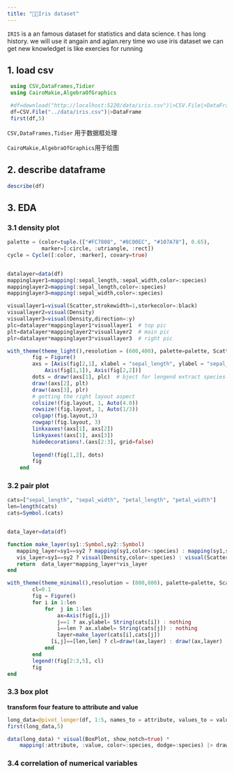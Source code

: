 ```yaml
---
title: "🌺🌸Iris dataset"
---
```


:::{.callout-note title="info"}

`IRIS` is a an famous dataset for statistics and data science. \r
it has long history. we will use it angain and agian.\r
erery time wo use iris dataset we can get new knowledge\r
it is like exercies for running

:::

## 1. load csv
```julia
 using CSV,DataFrames,Tidier
 using CairoMakie,AlgebraOfGraphics

 #df=download("http://localhost:5220/data/iris.csv")|>CSV.File|>DataFrame;
 df=CSV.File("../data/iris.csv")|>DataFrame
 first(df,5)
```

`CSV,DataFrames,Tidier` 用于数据框处理

`CairoMakie,AlgebraOfGraphics`用于绘图



## 2.  describe dataframe
```julia
describe(df)
```

## 3.  EDA 

### 3.1 density plot

```julia

palette = (color=tuple.(["#FC7808", "#8C00EC", "#107A78"], 0.65),
           marker=[:circle, :utriangle, :rect])
cycle = Cycle([:color, :marker], covary=true)


datalayer=data(df)
mappinglayer1=mapping(:sepal_length,:sepal_width,color=:species)
mappinglayer2=mapping(:sepal_length,color=:species)
mappinglayer3=mapping(:sepal_width,color=:species)

visuallayer1=visual(Scatter,strokewidth=1,storkecolor=:black)
visuallayer2=visual(Density)
visuallayer3=visual(Density,direction=:y)
plc=datalayer*mappinglayer1*visuallayer1  # top pic
plt=datalayer*mappinglayer2*visuallayer2  # main pic
plr=datalayer*mappinglayer3*visuallayer3  # right pic

with_theme(theme_light(),resolution = (600,400), palette=palette, Scatter=(cycle=cycle,)) do
        fig = Figure()
        axs = [Axis(fig[2,1], xlabel = "sepal_length", ylabel = "sepal_width"),
            Axis(fig[1,1]), Axis(fig[2,2])]
        dots = draw!(axs[1], plc)  # bject for lengend extract species info
        draw!(axs[2], plt)
        draw!(axs[3], plr)
        # getting the right layout aspect
        colsize!(fig.layout, 1, Auto(4.0))
        rowsize!(fig.layout, 1, Auto(1/3))
        colgap!(fig.layout,3)
        rowgap!(fig.layout, 3)
        linkxaxes!(axs[1], axs[2])
        linkyaxes!(axs[1], axs[3])
        hidedecorations!.(axs[2:3], grid=false)
        
        legend!(fig[1,2], dots)
        fig
    end

```

### 3.2 pair plot 
```julia
cats=["sepal_length", "sepal_width", "petal_length", "petal_width"]
len=length(cats)
cats=Symbol.(cats)


data_layer=data(df)

function make_layer(sy1::Symbol,sy2::Symbol)
   mapping_layer=sy1==sy2 ? mapping(sy1,color=:species) : mapping(sy1,sy2,color=:species)
   vis_layer=sy1==sy2 ? visual(Density,color=:species) : visual(Scatter,color=:species,strokewidth=1,storkecolor=:black)
   return  data_layer*mapping_layer*vis_layer
end

with_theme(theme_minimal(),resolution = (800,800), palette=palette, Scatter=(cycle=cycle,)) do
        cl=0.1
        fig = Figure()
        for i in 1:len
            for  j in 1:len
                ax=Axis(fig[i,j])
                j==1 ? ax.ylabel= String(cats[i]) : nothing
                i==len ? ax.xlabel= String(cats[j]) : nothing
                layer=make_layer(cats[i],cats[j])
              [i,j]==[len,len] ? cl=draw!(ax,layer) : draw!(ax,layer)
            end
        end
        legend!(fig[2:3,5], cl)
        fig
end


```
### 3.3 box plot 

**transform four feature to attribute and value**
```julia

long_data=@pivot_longer(df, 1:5, names_to = attribute, values_to = value,-species)
first(long_data,5)
```


```julia
data(long_data) * visual(BoxPlot, show_notch=true) *
    mapping(:attribute, :value, color=:species, dodge=:species) |> draw
```

### 3.4  correlation of numerical variables









